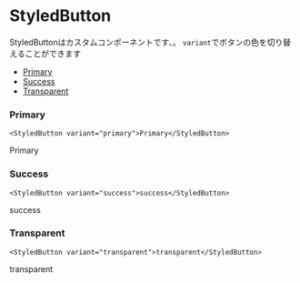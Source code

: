 
# StyledButton
StyledButtonはカスタムコンポーネントです、。
`variant`でボタンの色を切り替えることができます


- [Primary](#primary)
- [Success](#success)
- [Transparent](#transparent)


### Primary
```tsx
<StyledButton variant="primary">Primary</StyledButton>
```
<StyledButton variant="primary">Primary</StyledButton>


### Success
```tsx
<StyledButton variant="success">success</StyledButton>
```
<StyledButton variant="success">success</StyledButton>


### Transparent
```tsx
<StyledButton variant="transparent">transparent</StyledButton>
```
<StyledButton variant="transparent">transparent</StyledButton>
